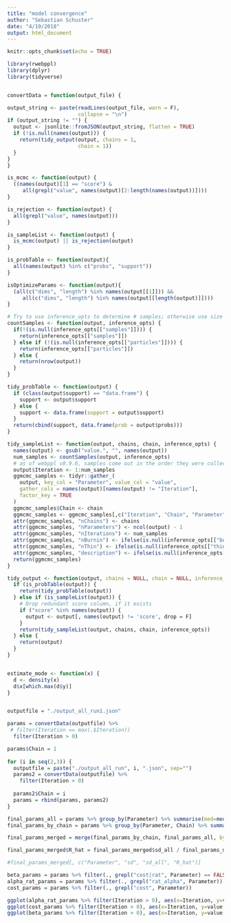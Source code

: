 ```yaml
---
title: "model convergence"
author: "Sebastian Schuster"
date: "4/19/2018"
output: html_document
---
```


```r
knitr::opts_chunk$set(echo = TRUE)
```

```r
library(rwebppl)
library(dplyr)
library(tidyverse)


convertData = function(output_file) {

output_string <- paste(readLines(output_file, warn = F),
                       collapse = "\n")
if (output_string != "") {
  output <- jsonlite::fromJSON(output_string, flatten = TRUE)
  if (!is.null(names(output))) {
    return(tidy_output(output, chains = 1,
                       chain = 1))
  }
}
}

is_mcmc <- function(output) {
  ((names(output)[1] == "score") & 
     all(grepl("value", names(output)[2:length(names(output))])))
}

is_rejection <- function(output) {
  all(grepl("value", names(output)))
}

is_sampleList <- function(output) {
  is_mcmc(output) || is_rejection(output)
}

is_probTable <- function(output){
  all(names(output) %in% c("probs", "support"))
}

isOptimizeParams <- function(output){
  (all(c("dims", "length") %in% names(output[[1]])) &&
     all(c("dims", "length") %in% names(output[[length(output)]])))
}

# Try to use inference_opts to determine # samples; otherwise use size of list
countSamples <- function(output, inference_opts) {
  if(!(is.null(inference_opts[["samples"]]))) {
    return(inference_opts[["samples"]])
  } else if (!(is.null(inference_opts[["particles"]]))) {
    return(inference_opts[["particles"]])
  } else {
    return(nrow(output))
  }
}

tidy_probTable <- function(output) {
  if (class(output$support) == "data.frame") {
    support <- output$support
  } else {
    support <- data.frame(support = output$support)
  }
  return(cbind(support, data.frame(prob = output$probs)))
}

tidy_sampleList <- function(output, chains, chain, inference_opts) {
  names(output) <- gsub("value.", "", names(output))
  num_samples <- countSamples(output, inference_opts)
  # as of webppl v0.9.6, samples come out in the order they were collected
  output$Iteration <- 1:num_samples 
  ggmcmc_samples <- tidyr::gather_(
    output, key_col = "Parameter", value_col = "value",
    gather_cols = names(output)[names(output) != "Iteration"],
    factor_key = TRUE
  )
  ggmcmc_samples$Chain <- chain
  ggmcmc_samples <- ggmcmc_samples[,c("Iteration", "Chain", "Parameter", "value")] # reorder columns
  attr(ggmcmc_samples, "nChains") <- chains
  attr(ggmcmc_samples, "nParameters") <- ncol(output) - 1
  attr(ggmcmc_samples, "nIterations") <- num_samples
  attr(ggmcmc_samples, "nBurnin") <- ifelse(is.null(inference_opts[["burn"]]), 0, inference_opts[["burn"]])
  attr(ggmcmc_samples, "nThin") <- ifelse(is.null(inference_opts[["thin"]]), 1, inference_opts[["thin"]])
  attr(ggmcmc_samples, "description") <- ifelse(is.null(inference_opts[["method"]]), "", inference_opts[["method"]])
  return(ggmcmc_samples)
}

tidy_output <- function(output, chains = NULL, chain = NULL, inference_opts = NULL) {
  if (is_probTable(output)) {
    return(tidy_probTable(output))
  } else if (is_sampleList(output)) {
    # Drop redundant score column, if it exists
    if ("score" %in% names(output)) { 
      output <- output[, names(output) != 'score', drop = F]
    } 
    return(tidy_sampleList(output, chains, chain, inference_opts))
  } else {
    return(output)
  }
}


estimate_mode <- function(x) {
  d <- density(x)
  d$x[which.max(d$y)]
}



```


```r

outputfile = "./output_all_run1.json"

params = convertData(outputfile) %>% 
 # filter(Iteration == max(.$Iteration))
  filter(Iteration > 0)

params$Chain = 1
  
for (i in seq(2,3)) {
  outputfile = paste("./output_all_run", i, ".json", sep="")
  params2 = convertData(outputfile) %>%
    filter(Iteration > 0)
  
  params2$Chain = i
  params = rbind(params, params2)
}

final_params_all = params %>% group_by(Parameter) %>% summarise(med=median(value), mu = mean(value), mode = estimate_mode(value), low=quantile(value, 0.025), high=quantile(value, 0.975), sd_all=sd(value))
final_params_by_chain = params %>% group_by(Parameter, Chain) %>% summarise(med=median(value), mu = mean(value), mode = estimate_mode(value), low=quantile(value, 0.025), high=quantile(value, 0.975), sd=sd(value))

final_params_merged = merge(final_params_by_chain, final_params_all, by=c("Parameter"))

final_params_merged$R_hat = final_params_merged$sd_all / final_params_merged$sd

#final_params_merged[, c("Parameter", "sd", "sd_all", "R_hat")]

beta_params = params %>% filter(., grepl("cost|rat", Parameter) == FALSE)
alpha_rat_params = params %>% filter(., grepl("rat_alpha", Parameter))
cost_params = params %>% filter(., grepl("cost", Parameter))

```

```r

ggplot(alpha_rat_params %>% filter(Iteration > 0), aes(x=Iteration, y=value, col=Parameter)) + geom_line() + facet_wrap(~Chain)
ggplot(cost_params %>% filter(Iteration > 0), aes(x=Iteration, y=value, col=Parameter)) + geom_line() + facet_wrap(~Chain)
ggplot(beta_params %>% filter(Iteration > 0), aes(x=Iteration, y=value, col=Parameter)) + geom_line() + facet_wrap(~Chain)

```